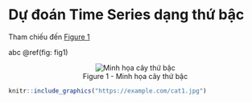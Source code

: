 # Dự đoán Time Series dạng thứ bậc

Tham chiếu đến [Figure 1](#figure-1)

abc \@ref(fig: fig1)
<figure align="center" id="figure-1">
  <img src="../images/06/hierachical.png" alt="Minh họa cây thứ bậc">
  <figcaption>Figure 1 - Minh họa cây thứ bậc</figcaption>
</figure>

```r
knitr::include_graphics("https://example.com/cat1.jpg")
```
